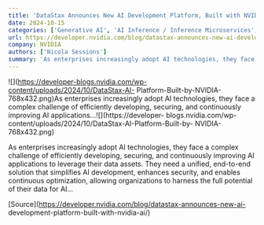 ```yaml
---
title: 'DataStax Announces New AI Development Platform, Built with NVIDIA AI'
date: 2024-10-15
categories: ['Generative AI', 'AI Inference / Inference Microservices', 'AI Platform', 'featured', 'LLMs', 'News']
url: https://developer.nvidia.com/blog/datastax-announces-new-ai-development-platform-built-with-nvidia-ai/
company: NVIDIA
authors: ['Nicola Sessions']
summary: 'As enterprises increasingly adopt AI technologies, they face a complex challenge of efficiently developing, securing, and continuously improving AI applications...'
---
```



![](https://developer-blogs.nvidia.com/wp-content/uploads/2024/10/DataStax-AI-
Platform-Built-by-NVIDIA-768x432.png)As enterprises increasingly adopt AI
technologies, they face a complex challenge of efficiently developing,
securing, and continuously improving AI applications...![](https://developer-
blogs.nvidia.com/wp-content/uploads/2024/10/DataStax-AI-Platform-Built-by-
NVIDIA-768x432.png)

As enterprises increasingly adopt AI technologies, they face a complex
challenge of efficiently developing, securing, and continuously improving AI
applications to leverage their data assets. They need a unified, end-to-end
solution that simplifies AI development, enhances security, and enables
continuous optimization, allowing organizations to harness the full potential
of their data for AI…

[Source](https://developer.nvidia.com/blog/datastax-announces-new-ai-
development-platform-built-with-nvidia-ai/)

